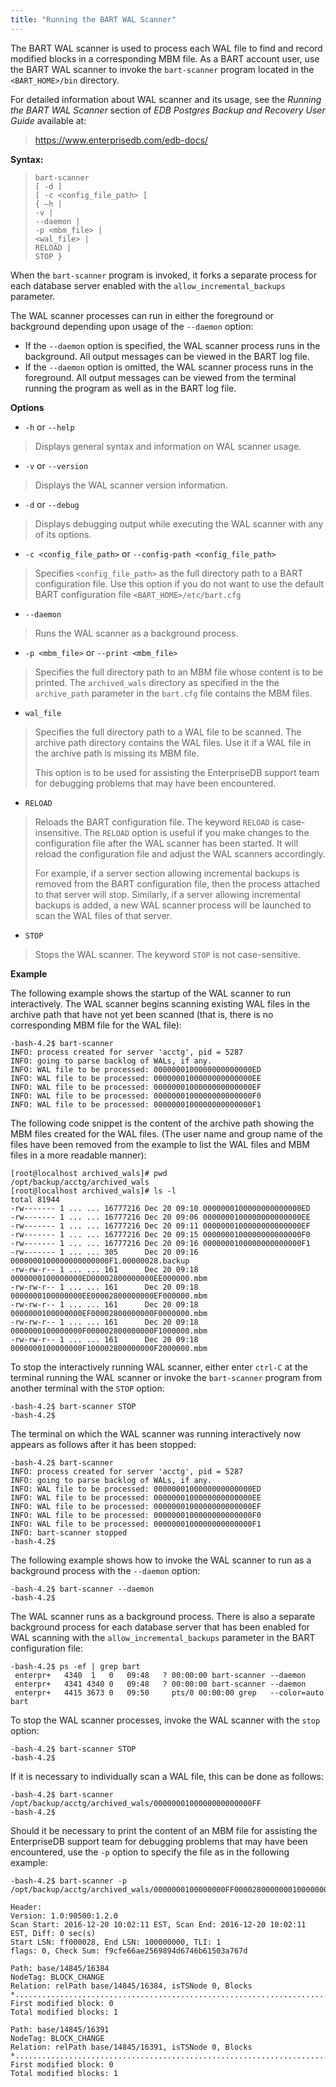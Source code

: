 ```yaml
---
title: "Running the BART WAL Scanner"
---
```




The BART WAL scanner is used to process each WAL file to find and record modified blocks in a corresponding MBM file. As a BART account user, use the BART WAL scanner to invoke the `bart-scanner` program located in the `<BART_HOME>/bin` directory.

For detailed information about WAL scanner and its usage, see the *Running the BART WAL Scanner* section of *EDB Postgres Backup and Recovery User Guide* available at:

> <https://www.enterprisedb.com/edb-docs/>

**Syntax:**

>     bart-scanner
>     [ -d ]
>     [ -c <config_file_path> ]
>     { –h |
>     -v |
>     --daemon |
>     -p <mbm_file> |
>     <wal_file> |
>     RELOAD |
>     STOP }

When the `bart-scanner` program is invoked, it forks a separate process for each database server enabled with the `allow_incremental_backups` parameter.

The WAL scanner processes can run in either the foreground or background depending upon usage of the `--daemon` option:

-   If the `--daemon` option is specified, the WAL scanner process runs in the background. All output messages can be viewed in the BART log file.
-   If the `--daemon` option is omitted, the WAL scanner process runs in the foreground. All output messages can be viewed from the terminal running the program as well as in the BART log file.

**Options**

-   `-h` or `--help`

> Displays general syntax and information on WAL scanner usage.

-   `-v` or `--version`

> Displays the WAL scanner version information.

-   `-d` or `--debug`

> Displays debugging output while executing the WAL scanner with any of its options.

-   `-c <config_file_path>` or `--config-path <config_file_path>`

> Specifies `<config_file_path>` as the full directory path to a BART configuration file. Use this option if you do not want to use the default BART configuration file `<BART_HOME>/etc/bart.cfg`

-   `--daemon`

> Runs the WAL scanner as a background process.

-   `-p <mbm_file>` or `--print <mbm_file>`

> Specifies the full directory path to an MBM file whose content is to be printed. The `archived_wals` directory as specified in the the `archive_path` parameter in the `bart.cfg` file contains the MBM files.

-   `wal_file`

> Specifies the full directory path to a WAL file to be scanned. The archive path directory contains the WAL files. Use it if a WAL file in the archive path is missing its MBM file.
>
> This option is to be used for assisting the EnterpriseDB support team for debugging problems that may have been encountered.

-   `RELOAD`

> Reloads the BART configuration file. The keyword `RELOAD` is case-insensitive. The `RELOAD` option is useful if you make changes to the configuration file after the WAL scanner has been started. It will reload the configuration file and adjust the WAL scanners accordingly.
>
> For example, if a server section allowing incremental backups is removed from the BART configuration file, then the process attached to that server will stop. Similarly, if a server allowing incremental backups is added, a new WAL scanner process will be launched to scan the WAL files of that server.

-   `STOP`

> Stops the WAL scanner. The keyword `STOP` is not case-sensitive.

**Example**

The following example shows the startup of the WAL scanner to run interactively. The WAL scanner begins scanning existing WAL files in the archive path that have not yet been scanned (that is, there is no corresponding MBM file for the WAL file):

    -bash-4.2$ bart-scanner
    INFO: process created for server 'acctg', pid = 5287
    INFO: going to parse backlog of WALs, if any.
    INFO: WAL file to be processed: 0000000100000000000000ED
    INFO: WAL file to be processed: 0000000100000000000000EE
    INFO: WAL file to be processed: 0000000100000000000000EF
    INFO: WAL file to be processed: 0000000100000000000000F0
    INFO: WAL file to be processed: 0000000100000000000000F1

The following code snippet is the content of the archive path showing the MBM files created for the WAL files. (The user name and group name of the files have been removed from the example to list the WAL files and MBM files in a more readable manner):

    [root@localhost archived_wals]# pwd
    /opt/backup/acctg/archived_wals
    [root@localhost archived_wals]# ls -l
    total 81944
    -rw------- 1 ... ... 16777216 Dec 20 09:10 0000000100000000000000ED
    -rw------- 1 ... ... 16777216 Dec 20 09:06 0000000100000000000000EE
    -rw------- 1 ... ... 16777216 Dec 20 09:11 0000000100000000000000EF
    -rw------- 1 ... ... 16777216 Dec 20 09:15 0000000100000000000000F0
    -rw------- 1 ... ... 16777216 Dec 20 09:16 0000000100000000000000F1
    -rw------- 1 ... ... 305      Dec 20 09:16 0000000100000000000000F1.00000028.backup
    -rw-rw-r-- 1 ... ... 161      Dec 20 09:18
    0000000100000000ED00002800000000EE000000.mbm
    -rw-rw-r-- 1 ... ... 161      Dec 20 09:18
    0000000100000000EE00002800000000EF000000.mbm
    -rw-rw-r-- 1 ... ... 161      Dec 20 09:18
    0000000100000000EF00002800000000F0000000.mbm
    -rw-rw-r-- 1 ... ... 161      Dec 20 09:18
    0000000100000000F000002800000000F1000000.mbm
    -rw-rw-r-- 1 ... ... 161      Dec 20 09:18
    0000000100000000F100002800000000F2000000.mbm

To stop the interactively running WAL scanner, either enter `ctrl-C` at the terminal running the WAL scanner or invoke the `bart-scanner` program from another terminal with the `STOP` option:

    -bash-4.2$ bart-scanner STOP
    -bash-4.2$

The terminal on which the WAL scanner was running interactively now appears as follows after it has been stopped:

    -bash-4.2$ bart-scanner
    INFO: process created for server 'acctg', pid = 5287
    INFO: going to parse backlog of WALs, if any.
    INFO: WAL file to be processed: 0000000100000000000000ED
    INFO: WAL file to be processed: 0000000100000000000000EE
    INFO: WAL file to be processed: 0000000100000000000000EF
    INFO: WAL file to be processed: 0000000100000000000000F0
    INFO: WAL file to be processed: 0000000100000000000000F1
    INFO: bart-scanner stopped
    -bash-4.2$

The following example shows how to invoke the WAL scanner to run as a background process with the `--daemon` option:

    -bash-4.2$ bart-scanner --daemon
    -bash-4.2$

The WAL scanner runs as a background process. There is also a separate background process for each database server that has been enabled for WAL scanning with the `allow_incremental_backups` parameter in the BART configuration file:

    -bash-4.2$ ps -ef | grep bart
     enterpr+   4340  1   0   09:48   ? 00:00:00 bart-scanner --daemon
     enterpr+   4341 4340 0   09:48   ? 00:00:00 bart-scanner --daemon
     enterpr+   4415 3673 0   09:50     pts/0 00:00:00 grep   --color=auto bart

To stop the WAL scanner processes, invoke the WAL scanner with the `stop` option:

    -bash-4.2$ bart-scanner STOP
    -bash-4.2$

If it is necessary to individually scan a WAL file, this can be done as follows:

    -bash-4.2$ bart-scanner /opt/backup/acctg/archived_wals/0000000100000000000000FF
    -bash-4.2$

Should it be necessary to print the content of an MBM file for assisting the EnterpriseDB support team for debugging problems that may have been encountered, use the `-p` option to specify the file as in the following example:

    -bash-4.2$ bart-scanner -p
    /opt/backup/acctg/archived_wals/0000000100000000FF0000280000000100000000.mbm

    Header:
    Version: 1.0:90500:1.2.0
    Scan Start: 2016-12-20 10:02:11 EST, Scan End: 2016-12-20 10:02:11 EST, Diff: 0 sec(s)
    Start LSN: ff000028, End LSN: 100000000, TLI: 1
    flags: 0, Check Sum: f9cfe66ae2569894d6746b61503a767d

    Path: base/14845/16384
    NodeTag: BLOCK_CHANGE
    Relation: relPath base/14845/16384, isTSNode 0, Blocks
    *.............................................................................
    First modified block: 0
    Total modified blocks: 1

    Path: base/14845/16391
    NodeTag: BLOCK_CHANGE
    Relation: relPath base/14845/16391, isTSNode 0, Blocks
    *..............................................................................
    First modified block: 0
    Total modified blocks: 1
